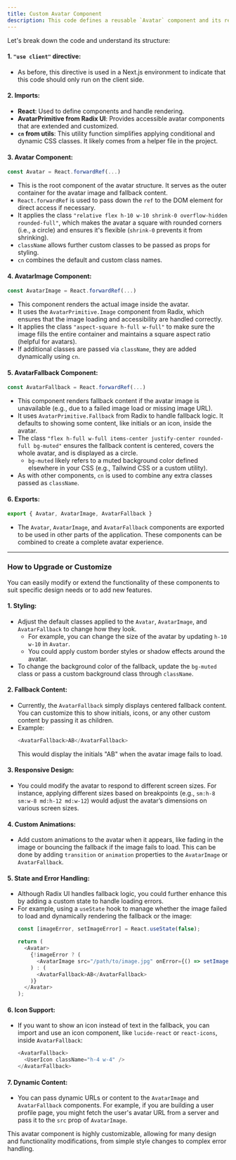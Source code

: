 ```yaml
---
title: Custom Avatar Component
description: This code defines a reusable `Avatar` component and its related sub-components using React and Radix UI's Avatar primitive. It allows rendering avatars (user profile pictures), including an image fallback for cases when the image is unavailable.
---
```


Let's break down the code and understand its structure:

#### 1. `"use client"` directive:
- As before, this directive is used in a Next.js environment to indicate that this code should only run on the client side.

#### 2. **Imports**:
- **React**: Used to define components and handle rendering.
- **AvatarPrimitive from Radix UI**: Provides accessible avatar components that are extended and customized.
- **`cn` from utils**: This utility function simplifies applying conditional and dynamic CSS classes. It likely comes from a helper file in the project.

#### 3. **Avatar** Component:
```ts
const Avatar = React.forwardRef(...)
```
- This is the root component of the avatar structure. It serves as the outer container for the avatar image and fallback content.
- `React.forwardRef` is used to pass down the `ref` to the DOM element for direct access if necessary.
- It applies the class `"relative flex h-10 w-10 shrink-0 overflow-hidden rounded-full"`, which makes the avatar a square with rounded corners (i.e., a circle) and ensures it's flexible (`shrink-0` prevents it from shrinking).
- `className` allows further custom classes to be passed as props for styling.
- `cn` combines the default and custom class names.

#### 4. **AvatarImage** Component:
```ts
const AvatarImage = React.forwardRef(...)
```
- This component renders the actual image inside the avatar.
- It uses the `AvatarPrimitive.Image` component from Radix, which ensures that the image loading and accessibility are handled correctly.
- It applies the class `"aspect-square h-full w-full"` to make sure the image fills the entire container and maintains a square aspect ratio (helpful for avatars).
- If additional classes are passed via `className`, they are added dynamically using `cn`.

#### 5. **AvatarFallback** Component:
```ts
const AvatarFallback = React.forwardRef(...)
```
- This component renders fallback content if the avatar image is unavailable (e.g., due to a failed image load or missing image URL).
- It uses `AvatarPrimitive.Fallback` from Radix to handle fallback logic. It defaults to showing some content, like initials or an icon, inside the avatar.
- The class `"flex h-full w-full items-center justify-center rounded-full bg-muted"` ensures the fallback content is centered, covers the whole avatar, and is displayed as a circle.
  - `bg-muted` likely refers to a muted background color defined elsewhere in your CSS (e.g., Tailwind CSS or a custom utility).
- As with other components, `cn` is used to combine any extra classes passed as `className`.

#### 6. **Exports**:
```ts
export { Avatar, AvatarImage, AvatarFallback }
```
- The `Avatar`, `AvatarImage`, and `AvatarFallback` components are exported to be used in other parts of the application. These components can be combined to create a complete avatar experience.

---

### How to Upgrade or Customize

You can easily modify or extend the functionality of these components to suit specific design needs or to add new features.

#### 1. **Styling**:
- Adjust the default classes applied to the `Avatar`, `AvatarImage`, and `AvatarFallback` to change how they look.
  - For example, you can change the size of the avatar by updating `h-10 w-10` in `Avatar`.
  - You could apply custom border styles or shadow effects around the avatar.
- To change the background color of the fallback, update the `bg-muted` class or pass a custom background class through `className`.

#### 2. **Fallback Content**:
- Currently, the `AvatarFallback` simply displays centered fallback content. You can customize this to show initials, icons, or any other custom content by passing it as children.
- Example:
  ```ts
  <AvatarFallback>AB</AvatarFallback>
  ```
  This would display the initials "AB" when the avatar image fails to load.

#### 3. **Responsive Design**:
- You could modify the avatar to respond to different screen sizes. For instance, applying different sizes based on breakpoints (e.g., `sm:h-8 sm:w-8 md:h-12 md:w-12`) would adjust the avatar’s dimensions on various screen sizes.

#### 4. **Custom Animations**:
- Add custom animations to the avatar when it appears, like fading in the image or bouncing the fallback if the image fails to load. This can be done by adding `transition` or `animation` properties to the `AvatarImage` or `AvatarFallback`.

#### 5. **State and Error Handling**:
- Although Radix UI handles fallback logic, you could further enhance this by adding a custom state to handle loading errors.
- For example, using a `useState` hook to manage whether the image failed to load and dynamically rendering the fallback or the image:
  ```ts
  const [imageError, setImageError] = React.useState(false);

  return (
    <Avatar>
      {!imageError ? (
        <AvatarImage src="/path/to/image.jpg" onError={() => setImageError(true)} />
      ) : (
        <AvatarFallback>AB</AvatarFallback>
      )}
    </Avatar>
  );
  ```

#### 6. **Icon Support**:
- If you want to show an icon instead of text in the fallback, you can import and use an icon component, like `lucide-react` or `react-icons`, inside `AvatarFallback`:
  ```ts
  <AvatarFallback>
    <UserIcon className="h-4 w-4" />
  </AvatarFallback>
  ```

#### 7. **Dynamic Content**:
- You can pass dynamic URLs or content to the `AvatarImage` and `AvatarFallback` components. For example, if you are building a user profile page, you might fetch the user's avatar URL from a server and pass it to the `src` prop of `AvatarImage`.

This avatar component is highly customizable, allowing for many design and functionality modifications, from simple style changes to complex error handling.
